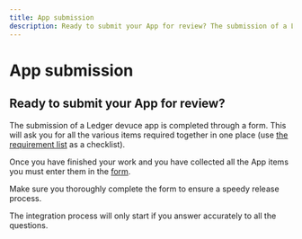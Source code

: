 ```yaml
---
title: App submission
description: Ready to submit your App for review? The submission of a Ledger devuce app is completed through a form.
---
```



# App submission

## Ready to submit your App for review?

The submission of a Ledger devuce app is completed through a form. This will ask you for all the various items required together in one place (use [the requirement list](./requirements/) as a checklist).

Once you have finished your work and you have collected all the App items you must enter them in the [form](https://ledger.typeform.com/app-submission).

Make sure you thoroughly complete the form to ensure a speedy release process.

<Callout type="warning" emoji="⚠️">
	The integration process will only start if you answer accurately to all the questions.
</Callout>